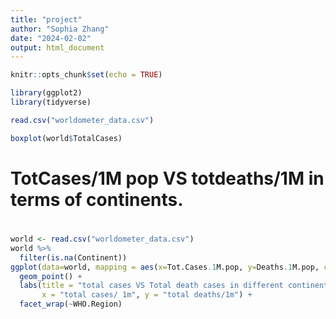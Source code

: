 ```yaml
---
title: "project"
author: "Sophia Zhang"
date: "2024-02-02"
output: html_document
---
```


```r
knitr::opts_chunk$set(echo = TRUE)
```

```r
library(ggplot2)
library(tidyverse)
```

```r
read.csv("worldometer_data.csv")
```

```r
boxplot(world$TotalCases)
```

# TotCases/1M pop VS totdeaths/1M in terms of continents.
# 
#
```r
world <- read.csv("worldometer_data.csv")
world %>% 
  filter(is.na(Continent))
ggplot(data=world, mapping = aes(x=Tot.Cases.1M.pop, y=Deaths.1M.pop, color= Continent)) + 
  geom_point() + 
  labs(title = "total cases VS Total death cases in different continent",
       x = "total cases/ 1m", y = "total deaths/1m") +
  facet_wrap(~WHO.Region)
```